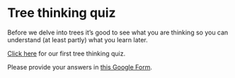 # Tree thinking quiz

Before we delve into trees it's good to see what you are thinking so you can understand (at least partly) what you learn later.

<a href="../baum_treethinking_student.pdf" target="_blank">Click here</a> for our first tree thinking quiz.

Please provide your answers in <a href="https://forms.gle/rh49HTgRvvsfa4pe9" target="_blank">this Google Form</a>.
